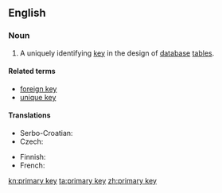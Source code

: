 ==English==
{{rfc-auto}}
{{wikipedia}}
===Noun===
{{en-noun|sg=[[primary]] [[key]]}}

# {{databases}} A uniquely identifying [[key]] in the design of [[database]] [[table]]s.

====Related terms====
* [[foreign key]]
* [[unique key]]

====Translations====
{{trans-top|key in database table}}
* Serbo-Croatian: {{t|sh|primarni ključ|m}}
* Czech: {{t-|cs|primární klíč|m}}
{{trans-mid}}
* Finnish: {{t-|fi|pääavain}}
* French: {{t+|fr|clé primaire|f}}
{{trans-bottom}}

[[kn:primary key]]
[[ta:primary key]]
[[zh:primary key]]